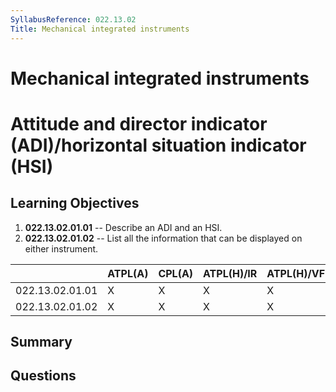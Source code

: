 ```yaml
---
SyllabusReference: 022.13.02
Title: Mechanical integrated instruments
---
```


# Mechanical integrated instruments

# Attitude and director indicator (ADI)/horizontal situation indicator (HSI)

## Learning Objectives

1. **022.13.02.01.01** -- Describe an ADI and an HSI.
2. **022.13.02.01.02** -- List all the information that can be displayed on
   either instrument.

|                 | ATPL(A) | CPL(A) | ATPL(H)/IR | ATPL(H)/VFR | CPL(H) | IR  | CBIR(A) |
| --------------- | ------- | ------ | ---------- | ----------- | ------ | --- | ------- |
| 022.13.02.01.01 | X       | X      | X          | X           | X      | X   | X       |
| 022.13.02.01.02 | X       | X      | X          | X           | X      | X   | X       |

## Summary

## Questions
